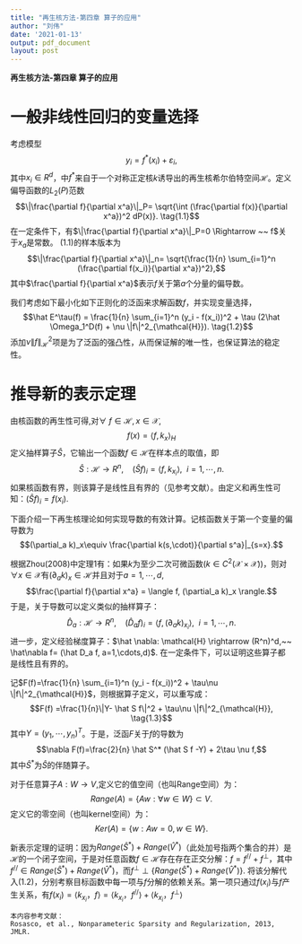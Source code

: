 ```yaml
---
title: "再生核方法-第四章 算子的应用"
author: "刘伟"
date: '2021-01-13'
output: pdf_document
layout: post
---
```

  **再生核方法-第四章 算子的应用**

# 一般非线性回归的变量选择
考虑模型
$$y_i = f^*(x_i) + \varepsilon_i,$$
其中$x_i \in R^d$，中$f^*$来自于一个对称正定核$k$诱导出的再生核希尔伯特空间$\mathcal{H}$。定义偏导函数的$L_2(P)$范数
$$\|\frac{\partial f}{\partial x^a}\|_P= \sqrt{\int (\frac{\partial f(x)}{\partial x^a})^2 dP(x)}. \tag{1.1}$$
在一定条件下，有$\|\frac{\partial f}{\partial x^a}\|_P=0 \Rightarrow ~~ f$关于$x_a$是常数。 
$(1.1)$的样本版本为
$$\|\frac{\partial f}{\partial x^a}\|_n= \sqrt{\frac{1}{n} \sum_{i=1}^n (\frac{\partial f(x_i)}{\partial x^a})^2},$$
其中$\frac{\partial f}{\partial x^a}$表示$f$关于第$a$个分量的偏导数。

我们考虑如下最小化如下正则化的泛函来求解函数$f$，并实现变量选择，
$$\hat E^\tau(f) = \frac{1}{n} \sum_{i=1}^n (y_i - f(x_i))^2 + \tau (2\hat \Omega_1^D(f) + \nu \|f\|^2_{\mathcal{H}}). \tag{1.2}$$
添加$\nu \|f\|^2_{\mathcal{H}}$项是为了泛函的强凸性，从而保证解的唯一性，也保证算法的稳定性。

# 推导新的表示定理
由核函数的再生性可得,对$\forall ~f\in \mathcal{H}, x\in \mathcal{X},$
$$f(x) = \langle f, k_x \rangle_H$$
定义抽样算子$\hat S$，它输出一个函数$f\in \mathcal{H}$在样本点的取值，即
$$\hat S: \mathcal{H} \rightarrow R^n,~~~~(\hat S f)_i=\langle f, k_{x_i}\rangle,~~i=1,\cdots,n.$$
如果核函数有界，则该算子是线性且有界的（见参考文献）。由定义和再生性可知：$(\hat S f)_i=f(x_i).$

下面介绍一下再生核理论如何实现导数的有效计算。记核函数关于第一个变量的偏导数为
$$(\partial_a k)_x\equiv \frac{\partial k(s,\cdot)}{\partial s^a}|_{s=x}.$$

根据Zhou(2008)中定理1有：如果$k$为至少二次可微函数($k\in C^2(\mathcal{X}\times \mathcal{X})$)，则对$\forall x \in \mathcal{X}$有$(\partial_a k)_x\in \mathcal{H}$并且对于$a=1,\cdots,d,$
$$\frac{\partial f}{\partial x^a} = \langle f, (\partial_a k)_x \rangle.$$
于是，关于导数可以定义类似的抽样算子：
$$\hat D_a: \mathcal{H} \rightarrow R^n,~~~~(\hat D_a f)_i=\langle f, (\partial_a k)_{x_i}\rangle,~~i=1,\cdots,n.$$
进一步，定义经验梯度算子：$\hat \nabla: \mathcal{H} \rightarrow (R^n)^d,~~ \hat\nabla f= (\hat D_a f, a=1,\cdots,d)$. 在一定条件下，可以证明这些算子都是线性且有界的。

记$F(f)=\frac{1}{n} \sum_{i=1}^n (y_i - f(x_i))^2 + \tau\nu \|f\|^2_{\mathcal{H}}$，则根据算子定义，可以重写成：
$$F(f) =\frac{1}{n}\|Y- \hat S f\|^2 + \tau\nu \|f\|^2_{\mathcal{H}}, \tag{1.3}$$
其中$Y=(y_1,\cdots, y_n)^T$。于是，泛函$F$关于$f$的导数为
$$\nabla F(f)=\frac{2}{n} \hat S^* (\hat S f -Y) + 2\tau \nu f,$$
其中$\hat S^*$为$\hat S$的伴随算子。  

对于任意算子$A: W \rightarrow V$,定义它的值空间（也叫Range空间）为：
$$Range(A) = \{Aw: \forall w \in W\} \subset V.$$定义它的零空间（也叫kernel空间）为：
$$Ker(A)=\{w: Aw = 0, w \in W\}.$$

新表示定理的证明：因为$Range(\hat S^*)+Range(\hat V^*)$（此处加号指两个集合的并）是$\mathcal{H}$的一个闭子空间，于是对任意函数$f \in \mathcal{H}$存在存在正交分解：$f = f^{//} + f^{\perp}$，其中$f^{//} \in Range(\hat S^*)+Range(\hat V^*)$，而$f^\perp \perp \{Range(\hat S^*)+Range(\hat V^*)\}$. 将该分解代入$(1.2)$，分别考察目标函数中每一项与$f$分解的依赖关系。第一项只通过$f(x_i)$与$f$产生关系，有$f(x_i) = \langle k_{x_i}， f \rangle = \langle k_{x_i}， f^{//} \rangle + \langle k_{x_i}， f^{\perp} \rangle$


```Rmd
本内容参考文献：
Rosasco, et al., Nonparameteric Sparsity and Regularization, 2013, JMLR.
```